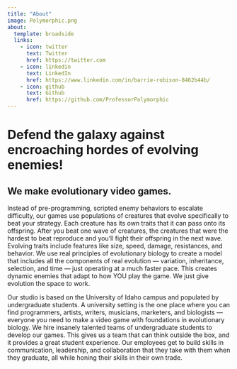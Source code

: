 ```yaml
---
title: "About"
image: Polymorphic.png
about:
  template: broadside
  links:
    - icon: twitter
      text: Twitter
      href: https://twitter.com
    - icon: linkedin
      text: LinkedIn
      href: https://www.linkedin.com/in/barrie-robison-8462b44b/
    - icon: github
      text: Github
      href: https://github.com/ProfessorPolymorphic
---
```


# Defend the galaxy against encroaching hordes of evolving enemies!

## We make evolutionary video games. 

Instead of pre-programming, scripted enemy behaviors to escalate difficulty, our games use populations of creatures that evolve specifically to beat your strategy. Each creature has its own traits that it can pass onto its offspring. After you beat one wave of creatures, the creatures that were the hardest to beat reproduce and you’ll fight their offspring in the next wave. Evolving traits include features like size, speed, damage, resistances, and behavior. We use real principles of evolutionary biology to create a model that includes all the components of real evolution — variation, inheritance, selection, and time — just operating at a much faster pace. This creates dynamic enemies that adapt to how YOU play the game. We just give evolution the space to work.


Our studio is based on the University of Idaho campus and populated by undergraduate students. A university setting is the one place where you can find programmers, artists, writers, musicians, marketers, and biologists — everyone you need to make a video game with foundations in evolutionary biology. We hire insanely talented teams of undergraduate students to develop our games. This gives us a team that can think outside the box, and it provides a great student experience. Our employees get to build skills in communication, leadership, and collaboration that they take with them when they graduate, all while honing their skills in their own trade.



